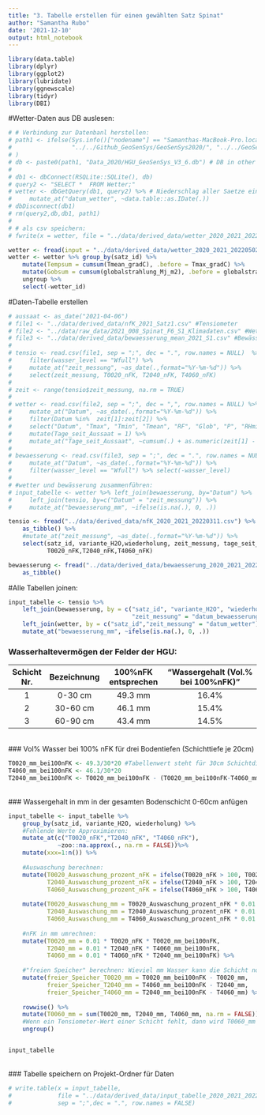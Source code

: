 ```yaml
---
title: "3. Tabelle erstellen für einen gewählten Satz Spinat"
author: "Samantha Rubo"
date: '2021-12-10'
output: html_notebook
---
```


```r
library(data.table)
library(dplyr)
library(ggplot2)
library(lubridate)
library(ggnewscale)
library(tidyr)
library(DBI)
```

#Wetter-Daten aus DB auslesen:
```r
# # Verbindung zur Datenbanl herstellen:
# path1 <- ifelse(Sys.info()["nodename"] == "Samanthas-MacBook-Pro.local",
#                 "../../Github_GeoSenSys/GeoSenSys2020/", "../../GeoSenSys2020/"
# )  
# db <- paste0(path1, "Data_2020/HGU_GeoSenSys_V3_6.db") # DB in other R-Project
# 
# db1 <- dbConnect(RSQLite::SQLite(), db)
# query2 <- "SELECT *  FROM Wetter;"
# wetter <- dbGetQuery(db1, query2) %>% # Niederschlag aller Saetze einlesen
#     mutate_at("datum_wetter", ~data.table::as.IDate(.))
# dbDisconnect(db1)
# rm(query2,db,db1, path1)
# 
# # als csv speichern:
# fwrite(x = wetter, file = "../data/derived_data/wetter_2020_2021_20220502.csv", sep = ";")
```
```r
wetter <- fread(input = "../data/derived_data/wetter_2020_2021_20220502.csv")
wetter <- wetter %>% group_by(satz_id) %>%
    mutate(Tempsum = cumsum(Tmean_gradC), .before = Tmax_gradC) %>%
    mutate(Gobsum = cumsum(globalstrahlung_Mj_m2), .before = globalstrahlung_Mj_m2) %>% 
    ungroup %>% 
    select(-wetter_id) 
```


#Daten-Tabelle erstellen
```r
# aussaat <- as_date("2021-04-06")
# file1 <- "../data/derived_data/nfK_2021_Satz1.csv" #Tensiometer
# file2 <- "../data/raw_data/2021_008_Spinat_F6_S1_Klimadaten.csv" #Wetter
# file3 <- "../data/derived_data/bewaesserung_mean_2021_S1.csv" #Bewässerung
# 
# tensio <- read.csv(file1, sep = ";", dec = ".", row.names = NULL)  %>%
#     filter(wasser_level == "Wfull") %>%
#     mutate_at("zeit_messung", ~as_date(.,format="%Y-%m-%d")) %>%
#     select(zeit_messung, T0020_nFK, T2040_nFK, T4060_nFK)
# 
# zeit <- range(tensio$zeit_messung, na.rm = TRUE)
# 
# wetter <- read.csv(file2, sep = ";", dec = ",", row.names = NULL) %>%
#     mutate_at("Datum", ~as_date(.,format="%Y-%m-%d")) %>%
#     filter(Datum %in%  zeit[1]:zeit[2]) %>%
#     select("Datum", "Tmax", "Tmin", "Tmean", "RF", "Glob", "P", "RHmin", "V2", "FAO56") %>%
#     mutate(Tage_seit_Aussaat = 1) %>%
#     mutate_at("Tage_seit_Aussaat", ~cumsum(.) + as.numeric(zeit[1] - aussaat))
# 
# bewaesserung <- read.csv(file3, sep = ";", dec = ".", row.names = NULL) %>%
#     mutate_at("Datum", ~as_date(.,format="%Y-%m-%d")) %>%
#     filter(wasser_level == "Wfull") %>% select(-wasser_level)
# 
# #wetter und bewässerung zusammenführen:
# input_tabelle <- wetter %>% left_join(bewaesserung, by="Datum") %>%
#     left_join(tensio, by=c("Datum" = "zeit_messung")) %>%
#     mutate_at("bewaesserung_mm", ~ifelse(is.na(.), 0, .))
```


```r
tensio <- fread("../data/derived_data/nfK_2020_2021_20220311.csv") %>%
    as_tibble() %>%
    #mutate_at("zeit_messung", ~as_date(.,format="%Y-%m-%d")) %>%
    select(satz_id, variante_H2O,wiederholung, zeit_messung, tage_seit_aussaat, 
           T0020_nFK,T2040_nFK,T4060_nFK) 
```
```r
bewaesserung <- fread("../data/derived_data/bewaesserung_2020_2021_20220311.csv") %>%
    as_tibble()
```
#Alle Tabellen joinen:
```r
input_tabelle <- tensio %>% 
    left_join(bewaesserung, by = c("satz_id", "variante_H2O", "wiederholung",
                                   "zeit_messung" = "datum_bewaesserung")) %>%
    left_join(wetter, by = c("satz_id","zeit_messung" = "datum_wetter")) %>%
    mutate_at("bewaesserung_mm", ~ifelse(is.na(.), 0, .))
```


### Wasserhaltevermögen der Felder der HGU:
|Schicht Nr.|Bezeichnung|100%nFK entsprechen|"Wassergehalt (Vol.% bei 100%nFK)"|
|:---------:|:---------:|:-----------------:|:--------------------------------:|
|   1       |	0-30 cm	|       49.3 mm     |	            16.4%              |
|   2       |  30-60 cm |       46.1 mm     |	            15.4%              |
|   3       |  60-90 cm |       43.4 mm     |               14.5%              |

\
### Vol% Wasser bei 100% nFK für drei Bodentiefen (Schichttiefe je 20cm)
```r
T0020_mm_bei100nFK <- 49.3/30*20 #Tabellenwert steht für 30cm Schichtdicke. Umrechnen auf 20cm.
T4060_mm_bei100nFK <- 46.1/30*20
T2040_mm_bei100nFK <- T0020_mm_bei100nFK - (T0020_mm_bei100nFK-T4060_mm_bei100nFK)/2
```
\
### Wassergehalt in mm in der gesamten Bodenschicht 0-60cm anfügen
```r
input_tabelle <- input_tabelle %>%
    group_by(satz_id, variante_H2O, wiederholung) %>%
    #Fehlende Werte Approximieren:
    mutate_at(c("T0020_nFK","T2040_nFK", "T4060_nFK"),
              ~zoo::na.approx(., na.rm = FALSE))%>%
    mutate(xxx=1:n()) %>%
    
    #Auswaschung berechnen:
    mutate(T0020_Auswaschung_prozent_nFK = ifelse(T0020_nFK > 100, T0020_nFK - 100, 0),
           T2040_Auswaschung_prozent_nFK = ifelse(T2040_nFK > 100, T2040_nFK - 100, 0),
           T4060_Auswaschung_prozent_nFK = ifelse(T4060_nFK > 100, T4060_nFK - 100, 0)) %>%
    
    mutate(T0020_Auswaschung_mm = T0020_Auswaschung_prozent_nFK * 0.01 * T0020_mm_bei100nFK,
           T2040_Auswaschung_mm = T2040_Auswaschung_prozent_nFK * 0.01 * T4060_mm_bei100nFK,
           T4060_Auswaschung_mm = T4060_Auswaschung_prozent_nFK * 0.01 * T2040_mm_bei100nFK) %>%
    
    #nFK in mm umrechnen:
    mutate(T0020_mm = 0.01 * T0020_nFK * T0020_mm_bei100nFK,
           T2040_mm = 0.01 * T2040_nFK * T4060_mm_bei100nFK,
           T4060_mm = 0.01 * T4060_nFK * T2040_mm_bei100nFK) %>%
    
    #"freien Speicher" berechnen: Wieviel mm Wasser kann die Schicht noch aufnehmen?
    mutate(freier_Speicher_T0020_mm = T0020_mm_bei100nFK - T0020_mm,
           freier_Speicher_T2040_mm = T4060_mm_bei100nFK - T2040_mm,
           freier_Speicher_T4060_mm = T2040_mm_bei100nFK - T4060_mm) %>% 
    
    rowwise() %>%
    mutate(T0060_mm = sum(T0020_mm, T2040_mm, T4060_mm, na.rm = FALSE)) %>%
    #Wenn ein Tensiometer-Wert einer Schicht fehlt, dann wird T0060_mm auf NA gesetzt.
    ungroup()


input_tabelle 
```


\
### Tabelle speichern on Projekt-Ordner für Daten
```r
# write.table(x = input_tabelle,
#             file = "../data/derived_data/input_tabelle_2020_2021_20220502.csv",
#             sep = ";",dec = ".", row.names = FALSE)
```


